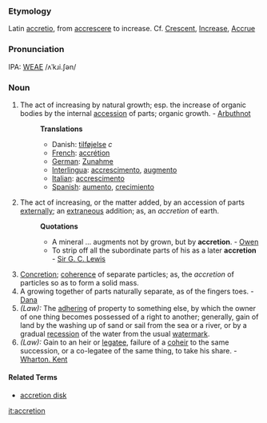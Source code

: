 ===Etymology===
Latin [[accretio]], from [[accrescere]] to increase. Cf. [[Crescent]], [[Increase]], [[Accrue]]

===Pronunciation===
IPA: [[WEAE]] /ʌˈkɹi.ʃən/

===Noun===
#The act of increasing by natural growth; esp. the increase of organic bodies by the internal [[accession]] of parts; organic growth. - [[Arbuthnot]]
#:'''Translations'''
#:*Danish: [[tilføjelse]] ''c''
#:*[[French]]: [[accrétion]]
#:*[[German]]: [[Zunahme]]
#:*[[Interlingua]]: [[accrescimento]], [[augmento]]
#:*[[Italian]]: [[accrescimento]]
#:*[[Spanish]]: [[aumento]], [[crecimiento]] 
#The act of increasing, or the matter added, by an accession of parts [[externally]]; an [[extraneous]] addition; as, an ''accretion'' of earth.
#:'''Quotations'''
#:*A mineral ... augments not by grown, but by '''accretion'''. - [[Owen]]
#:*To strip off all the subordinate parts of his as a later '''accretion''' - [[Sir G. C. Lewis]]
#[[Concretion]]; [[coherence]] of separate particles; as, the ''accretion'' of particles so as to form a solid mass.
#A growing together of parts naturally separate, as of the fingers toes. - [[Dana]]
#''(Law):'' The [[adhering]] of property to something else, by which the owner of one thing becomes possessed of a right to another; generally, gain of land by the washing up of sand or sail from the sea or a river, or by a gradual [[recession]] of the water from the usual [[watermark]]. 
#''(Law):'' Gain to an heir or [[legatee]], failure of a [[coheir]] to the same succession, or a co-legatee of the same thing, to take his share. - [[Wharton. Kent]]

====Related Terms====
* [[accretion disk]]

[[it:accretion]]